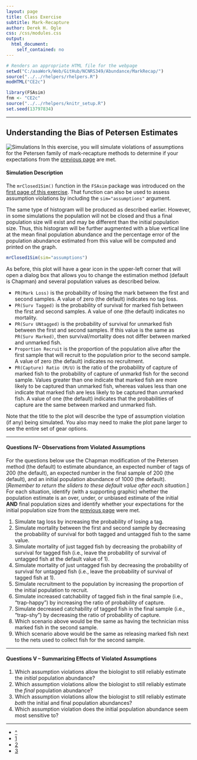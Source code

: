 ```yaml
---
layout: page
title: Class Exercise
subtitle: Mark-Recapture
author: Derek H. Ogle
css: /css/modules.css
output:
  html_document:
    self_contained: no
---
```


```r
# Renders an appropriate HTML file for the webpage
setwd("C:/aaaWork/Web/GitHub/NCNRS349/Abundance/MarkRecap/")
source("../../rhelpers/rhelpers.R")
modHTML("CE2c")
```

```r
library(FSAsim)
fnm <- "CE2c"
source("../../rhelpers/knitr_setup.R")
set.seed(13797834)
```

----

## Understanding the Bias of Petersen Estimates
<img src="http://derekogle.com/NCNRS349/img/computer-1.jpg" alt="Simulations" class="img-right">
In this exercise, you will simulate violations of assumptions for the Petersen family of mark-recapture methods to determine if your expectations from the [previous page](CE2b.html) are met.

#### Simulation Description

The `mrClosed1Sim()` function in the `FSAsim` package was introduced on the [first page of this exercise](CE2.html).  That function can also be used to assess assumption violations by including the `sim="assumptions"` argument.

The same type of histogram will be produced as described earlier.  However, in some simulations the population will not be closed and thus a final population size will exist and may be different than the initial population size.  Thus, this histogram will be further augmented with a blue vertical line at the mean final population abundance and the percentage error of the population abundance estimated from this value will be computed and printed on the graph.

```r
mrClosed1Sim(sim="assumptions")
```

As before, this plot will have a gear icon in the upper-left corner that will open a dialog box that allows you to change the estimation method (default is Chapman) and several population values as described below.

* `PR(Mark Loss)` is the probability of losing the mark between the first and second samples.  A value of zero (the default) indicates no tag loss.
* `PR(Surv Tagged)` is the probability of survival for marked fish between the first and second samples.  A value of one (the default) indicates no mortality.
* `PR(Surv UNtagged)` is the probability of survival for unmarked fish between the first and second samples.  If this value is the same as `PR(Surv Marked)`, then survival/mortality does not differ between marked and unmarked fish.
* `Proportion Recruit` is the proportion of the population alive after the first sample that will recruit to the population prior to the second sample.  A value of zero (the default) indicates no recruitment.
* `PR(Capture) Ratio (M/U)` is the ratio of the probability of capture of marked fish to the probability of capture of unmarkd fish for the second sample.  Values greater than one indicate that marked fish are more likely to be captured than unmarked fish, whereas values less than one indicate that marked fish are less likely to be captured than unmarked fish.  A value of one (the default) indicates that the probabilities of capture are the same between marked and unmarked fish.

Note that the title to the plot will describe the type of assumption violation (if any) being simulated. You also may need to make the plot pane larger to see the entire set of gear options.

----

#### Questions IV-- Observations from Violated Assumptions

For the questions below use the Chapman modification of the Petersen method (the default) to estimate abundance, an expected number of tags of 200 (the default), an expected number in the final sample of 200 (the default), and an initial population abundance of 1000 (the default). [*Remember to return the sliders to these default value after each situation.*]  For each situation, identify (with a supporting graphic) whether the population estimate is an over, under, or unbiased estimate of the initial **AND** final population sizes and identify whether your expectations for the initial population size from the [previous page](CE2b.html) were met.  

1. Simulate tag loss by increasing the probability of losing a tag.
1. Simulate mortality between the first and second sample by decreasing the probability of survival for both tagged and untagged fish to the same value.
1. Simulate mortality of just tagged fish by decreasing the probability of survival for tagged fish (i.e., leave the probability of survival of untagged fish at the default value of 1).
1. Simulate mortality of just untagged fish by decreasing the probability of survival for untagged fish (i.e., leave the probability of survival of tagged fish at 1).
1. Simulate recruitment to the population by increasing the proportion of the initial population to recruit.
1. Simulate increased catchability of tagged fish in the final sample (i.e., "trap-happy") by increasing the ratio of probability of capture.
1. Simulate decreased catchability of tagged fish in the final sample (i.e., "trap-shy") by decreasing the ratio of probability of capture.
1. Which scenario above would be the same as having the technician miss marked fish in the second sample.
1. Which scenario above would be the same as releasing marked fish next to the nets used to collect fish for the second sample.

----

#### Questions V -- Summarizing Effects of Violated Assumptions

1. Which assumption violations allow the biologist to still reliably estimate the *initial* population abundance?
1. Which assumption violations allow the biologist to still reliably estimate the *final* population abundance?
1. Which assumption violations allow the biologist to still reliably estimate *both* the initial and final population abundances?
1. Which assumption violation does the initial population abundance seem most sensitive to?

----

<div class="text-center">
<ul class="pagination pagination-lg">
  <li><a href="../../index.html">^</a></li>
  <li><a href="CE2.html">1</a></li>
  <li><a href="CE2b.html">2</a></li>
  <li class="active"><a href="#">3</a></li>
</ul>
